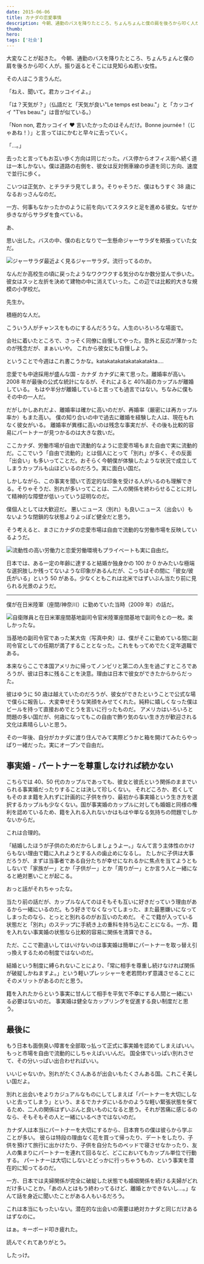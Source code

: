 ```yaml
---
date: 2015-06-06
title: カナダの恋愛事情
description: 今朝、通勤のバスを降りたところ、ちょんちょんと僕の肩を後ろから叩く人が。振り返るとそこには見知らぬ若い女性。
thumb:
hero:
tags: ['社会']
---
```


大変なことが起きた。
今朝、通勤のバスを降りたところ、ちょんちょんと僕の肩を後ろから叩く人が。振り返るとそこには見知らぬ若い女性。

その人はこう言うんだ。

「ねえ、聞いて。君カッコイイよ。」

「は？天気が？」（仏語だと「天気が良い"Le temps est beau."」と「カッコイイ "T’es beau."」は音が似ている。）

「Non non, 君カッコイイ ♥ 言いたかったのはそんだけ。Bonne journée !（じゃあね！）」と言ってはにかむと早々に去っていく。

「…。」

去ったと言ってもお互い歩く方向は同じだった。バス停からオフィス街へ続く道は一本しかない。僕は道路の右側を、彼女は反対側車線の歩道を同じ方向、速度で並行に歩く。

こいつは正気か、とチラチラ見てしまう。そりゃそうだ、僕はもうすぐ 38 歳になるおっさんなのだ。

一方、何事もなかったかのように前を向いてスタスタと足を進める彼女。なぜか歩きながらサラダを食べている。

あ、

思い出した。バスの中、僕の右となりで一生懸命ジャーサラダを頬張っていた女だ。

![ジャーサラダ](../images/canada_couple/jar-salad.jpg)最近よく見るジャーサラダ。流行ってるのか。

なんだか高校生の頃に戻ったようなワクワクする気分のなか数分並んで歩いた。彼女はスッと左折を決めて建物の中に消えていった。この辺では比較的大きな規模の小学校だ。

先生か。

積極的な人だ。

こういう人がチャンスをものにするんだろうな。人生のいろいろな場面で。

会社に着いたところで、さっそく同僚に自慢してやった。意外と反応が薄かったのが残念だが、まぁいいや。 これから彼女にも自慢しよう。

ということで今週はこれ書こうかな。katakatakatakatakatakta….

恋愛でも中途採用が盛んな国 - カナダ
カナダに来て思った。離婚率が高い。2008 年が最後の公式な統計になるが、それによると 40%超のカップルが離婚している。
もはや半分が離婚していると言っても過言ではない。ちなみに僕もその中の一人だ。

だがしかしあれだよ、離婚率は確かに高いのだが、再婚率（厳密には再カップル率か）もまた高い。
僕の知り合いの中で過去に離婚を経験した人は、現在もれなく彼女がいる。
離婚率が異様に高いのは残念な事実だが、その後も比較的容易にパートナーが見つかるのは大きな救いだ。

ここカナダ、労働市場が自由で流動的なように恋愛市場もまた自由で実に流動的だ。ここでいう「自由で流動的」とは個人にとって「別れ」が多く、その反面「出会い」も多いってことだ。おそらく今朝僕が体験したような状況で成立してしまうカップルも山ほどいるのだろう。実に面白い国だ。

しかしながら、この事実を聞いて否定的な印象を受ける人がいるのも理解できる。そりゃそうだ、別れが多いってことは、二人の関係を終わらせることに対して精神的な障壁が低いっていう証明なのだ。

僕個人としては大歓迎だ。
悪いニュース（別れ）も良いニュース（出会い）もないような閉鎖的な状態よりよっぽど健全だと思う。

そう考えると、まさにカナダの恋愛市場は自由で流動的な労働市場を反映しているようだ。

![流動性の高い労働力と恋愛](../images/canada_couple/infographic.jpg)労働環境もプライベートも実に自由だ。

日本では、ある一定の年齢に達すると結婚か独身かの 100 か 0 かみたいな極端な選択肢しか残ってないような印象があるんだが、こっちはその間に「彼女/彼氏がいる」という 50 がある。少なくともこれは北米ではずいぶん当たり前に見られる光景のようだ。

---

僕が在日米陸軍（座間/神奈川）に勤めていた当時（2009 年）の話だ。

![自衛隊員と在日米軍座間基地副司令官](../images/canada_couple/us-army.jpg)米陸軍座間基地で副司令との一枚。楽しかったな。

当基地の副司令官であった某大佐（写真中央）は、僕がそこに勤めている間に副司令官としての任期が満了することとなった。これをもってめでたく定年退職である。

本来ならここで本国アメリカに帰ってノンビリと第二の人生を過ごすところであろうが、彼は日本に残ることを決意。理由は日本で彼女ができたからからだった。

彼はゆうに 50 歳は越えていたのだろうが、彼女ができたということで公式な場で僕らに報告し、大変幸せそうな笑顔をみせてくれた。純粋に嬉しくなった僕はビールを持って直接おめでとうを言いに行ったものだ。
アメリカはいろいろと問題の多い国だが、何歳になってもこの自由で飾り気のない生き方が歓迎される文化は素晴らしいと思う。

その一年後、自分がカナダに渡り住んでみて実際どうかと箱を開けてみたらやっぱり一緒だった。実にオープンで自由だ。

## 事実婚 - パートナーを尊重しなければ続かない

こちらでは 40、50 代のカップルであっても、彼女と彼氏という関係のままでいられる事実婚だったりすることは決して珍しくない。
それどころか、若くしてもそのまま籍を入れずに計画的に子供を作り、最初から事実婚という生き方を選択するカップルも少なくない。国が事実婚のカップルに対しても婚姻と同様の権利を認めているため、籍を入れる入れないかはもはや単なる気持ちの問題でしかないからだ。

これは合理的。

「結婚したほうが子供のためだからしましょうよー。」なんて言う主体性のかけらもない理由で籍に入れようとする人の歯止めになるし。
たしかに子供は大事だろうが、まずは当事者である自分たちが幸せになれるかに焦点を当てようともしないで「家族がー」とか「子供がー」とか「周りがー」とか言う人と一緒になると絶対悪いことが起こる。

おっと話がそれちゃったな。

当たり前の話だが、カップルなんてのはそもそも互いに好きだっていう理由があるから一緒にいるのだ。もう好きでなくなってしまった、また最悪嫌いになってしまったのなら、とっとと別れるのがお互いのためだ。
そこで籍が入っている状態だと「別れ」のステップに手続き上の重科を持ち込むことになる。一方、籍を入れない事実婚の状態なら比較的容易に関係を清算できる。

ただ、ここで勘違いしてはいけないのは事実婚は簡単にパートナーを取っ替え引っ換えするための制度ではないのだ。

結婚という制度に縛られないことにより、「常に相手を尊重し続けなければ関係が破綻しかねますよ。」という軽いプレッシャーを老若問わず意識させることにそのメリットがあるのだと思う。

籍を入れたからという事実に甘んじて相手を平気で不幸にする人間と一緒にいる必要はないのだ。
事実婚は健全なカップリングを促進する良い制度だと思う。

## 最後に

もう日本も面倒臭い障害を全部取っ払って正式に事実婚を認めてしまえばいい。もっと市場を自由で流動的にしちゃえばいいんだ。
国全体でいっぱい別れさせて、その分いっぱい出合わせればいい。

いいじゃないか。別れがたくさんあるが出会いもたくさんある国。これこそ美しい国だよ。

別れと出会いをよりカジュアルなものにしてしまえば「パートナーを大切にしないと去ってしまう」という、まるでカナダにいるかのような軽い緊張状態を保てるため、二人の関係はずいぶんと良いものになると思う。それが苦痛に感じるのなら、そもそもその人と一緒にいるべきではないのだ。

カナダ人は本当にパートナーを大切にするから、日本育ちの僕は彼らから学ぶことが多い。
彼らは特段の理由なく花を買って帰ったり、デートをしたり、子供を預けて旅行に出かけたり、子供を自分たちのベッドで寝させなかったり、友人の集まりにパートナーを連れて回るなど、どこにおいてもカップル単位で行動する。
パートナーは大切にしないとどっかに行っちゃうもの、という事実を潜在的に知ってるのだ。

一方、日本では夫婦関係が完全に破綻した状態でも婚姻関係を続ける夫婦がどれだけ多いことか。「あの人とはもう終わってるけど、離婚とかできないし…。」なんて話を身近に聞いたことがある人もいるだろう。

これは本当にもったいない。潜在的な出会いの需要は絶対カナダと同じだけあるはずなのに。

はぁ。キーボード叩き疲れた。

読んでくれてありがとう。

したっけ。
